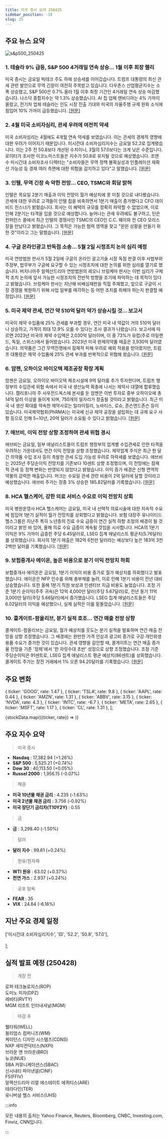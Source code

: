 ```yaml
---
title: 미국 증시 요약 250425
sidebar_position: -18
slug: 25
---
```


## 주요 뉴스 요약

![s&p500_250425](/map/250425.png)

### 1. **테슬라 9% 급등, S&P 500 4거래일 연속 상승... 1월 이후 최장 랠리**

미국 증시는 금요일 빅테크 주도 하에 상승세를 이어갔습니다. 트럼프 대통령의 최신 관세 관련 발언으로 무역 긴장이 여전히 주목받고 있습니다. 다우존스 산업평균지수는 소폭 상승했고, S&P 500은 0.7% 올라 1월 이후 최장 기간인 4거래일 연속 상승 마감했습니다. 나스닥 종합지수는 약 1.3% 상승했습니다. AI 칩 업체 엔비디아는 4% 가까이 올랐고, 전기차 업체 테슬라는 인도 시장 진출 기대와 미국의 자율주행 규제 완화 소식에 힘입어 10% 가까이 급등했습니다. [[원문]](https://finance.yahoo.com/news/live/stock-market-today-tesla-surges-9-sp-500-gains-for-4th-straight-day-in-longest-win-streak-since-january-200035649.html)

### 2. **4월 미국 소비자심리, 관세 우려에 여전히 약세**

미국 소비자심리는 4월에도 4개월 연속 약세를 보였습니다. 이는 관세의 경제적 영향에 대한 우려가 이어지기 때문입니다. 미시간대 소비자심리지수는 금요일 52.2로 집계됐습니다. 이는 2주 전 50.8보다 개선된 수치이나, 3월의 57.0보다는 크게 낮은 수준입니다. 로이터가 조사한 이코노미스트들은 지수가 50.8로 유지될 것으로 예상했습니다.
조앤 수 미시간대 소비자조사 디렉터는 "소비자들은 무역 정책 불확실성과 인플레이션 재확산 가능성 등 경제 여러 측면에 대한 위험을 감지하고 있다"고 말했습니다. [[원문]](https://www.reuters.com/business/us-consumer-sentiment-remains-weak-april-tariffs-concerns-2025-04-25/)

### 3. **인텔, 무역 긴장 속 약한 전망... CEO, TSMC와 회담 밝혀**

인텔은 목요일 2분기 매출과 이익 전망이 월가 예상치에 못 미칠 것으로 내다봤습니다. 관세에 대한 우려로 고객들이 인텔 칩을 비축하면서 1분기 매출이 증가했다고 CFO 데이비드 진스너가 밝혔습니다. 회사는 이 혜택의 규모를 정확히 파악할 수 없었으며, 이로 인해 2분기는 타격을 입을 것으로 예상합니다. 늘어나는 관세 우려에도 불구하고, 탄은 컨퍼런스 콜에서 최근 인텔의 경쟁사인 TSMC의 CEO인 C.C. 웨이와 전 CEO 모리스 장을 만났다고 밝혔습니다. 그 목적은 가능한 협력 영역을 찾고 "윈윈 상황을 만들기 위한 것"이라고 그는 말했습니다. [[원문]](https://www.reuters.com/business/intel-forecasts-second-quarter-revenue-below-estimates-fanning-tariff-worries-2025-04-24/)

### 4. **구글 온라인광고 반독점 소송... 5월 2일 시정조치 논의 심리 예정**

미국 연방법원 판사가 5월 2일에 구글의 온라인 광고기술 시장 독점 판결 이후 사법부와 주정부, 법무부가 구글에 요구할 수 있는 시정조치에 대한 논의를 위한 심리를 열기로 했습니다. 버지니아주 알렉산드리아 연방법원의 레오니 브링케마 판사는 이번 심리가 구체적 조치 논의에 앞서 가능한 시정조치의 전반적 방향을 조기에 파악하는 데 목적이 있다고 밝혔습니다. 브링케마 판사는 지난해 비배심재판을 직접 주재했고, 앞으로 구글이 시장 경쟁을 복원하기 위해 사업 일부를 매각하는 등 어떤 조치를 취해야 하는지 판결할 예정입니다. [[원문]](https://www.reuters.com/sustainability/boards-policy-regulation/us-judge-sets-may-2-hearing-discuss-remedies-google-digital-ads-lawsuit-2025-04-25/)

### 5. **미국 제약 관세, 연간 약 510억 달러 약가 상승시킬 것... 보고서**

미국이 제약 수입품에 25% 관세를 부과할 경우, 연간 미국 내 약값이 거의 510억 달러나 상승하고, 가격이 최대 12.9% 오를 수 있다는 조사 결과가 나왔습니다. 보고서에 따르면 2023년 미국의 제약 수입액은 2,030억 달러이며, 이 중 73%가 유럽(주로 아일랜드, 독일, 스위스)에서 들어왔습니다. 2023년 미국 완제의약품 매출은 3,930억 달러였습니다. 의약품은 그간 무역전쟁에서 잠재적 피해 우려로 예외 적용을 받아왔지만, 트럼프 대통령은 제약 수입품에 25% 관세 부과를 반복적으로 위협해 왔습니다. [[원문]](https://www.reuters.com/business/healthcare-pharmaceuticals/us-pharma-tariffs-would-raise-us-drug-costs-by-51-bln-annually-report-finds-2025-04-25/)

### 6. **암젠, 오하이오 바이오텍 제조공장 확장 계획**

암젠은 금요일, 오하이오 바이오텍 제조시설에 9억 달러를 추가 투자한다며, 트럼프 행정부의 수입관세 위협 속에서 미국 내 생산능력 확충에 나서는 제약사 대열에 합류했습니다. 캘리포니아 주 사우전드옥스에 본사를 둔 암젠은 이번 투자로 중부 오하이오에 총 14억 달러 이상을 들이게 되며, 750개의 일자리가 창출될 것이라고 밝혔습니다. 최근 미국 내 생산 확대를 약속한 제약사로는 일라이릴리, 노바티스, 로슈, 존슨앤드존슨 등이 있습니다. 미국제약협회(PhRMA)는 미국에 신규 제약 공장을 설립하는 데 규제 요구 사항 등으로 인해 5~10년, 20억 달러가 소요될 수 있다고 밝혔습니다. [[원문]](https://www.reuters.com/business/healthcare-pharmaceuticals/amgen-expand-ohio-biotech-manufacturing-plant-2025-04-25/)

### 7. **애브비, 이익 전망 상향 조정하며 관세 위협 경시**

애브비는 금요일, 일부 애널리스트들이 트럼프 행정부의 업계별 수입관세로 인한 타격을 우려하는 가운데서도 연간 이익 전망을 상향 조정했습니다. 제약업계 주식은 최근 한 달간 의약품 수입 조사 등이 촉발한 관세 도입 가능성 우려로 하락세를 보였습니다. 애브비는 2025년 주당순이익 전망치를 기존보다 10센트 상향 조정했으며, 이 전망에는 잠재적 관세 등 정책 변화는 반영되지 않았다고 밝혔습니다. 이익 증가 배경은 신형 면역학 약물의 강력한 매출입니다. 머크는 수요일 관세 관련 비용이 2억 달러에 달할 것이라고 예상했습니다. 애브비 주가는 장중 3% 상승한 185.82달러를 기록했습니다. [[원문]](https://www.reuters.com/business/healthcare-pharmaceuticals/abbvie-lifts-profit-forecast-strong-sales-newer-immunology-drugs-2025-04-25/)

### 8. **HCA 헬스케어, 강한 의료 서비스 수요로 이익 전망치 상회**

미국 병원운영사 HCA 헬스케어는 금요일, 미국 내 선택적 의료시술에 대한 지속적 수요에 힘입어 1분기 실적이 월가 전망치를 상회했다고 밝혔습니다. 보험 대장주 유나이티드헬스그룹은 지난주 특히 노년층의 진료 수요 급증이 연간 실적 하향 조정의 배경이 될 것이라고 밝힌 바 있어, 올해 의료 수요 급증이 계속될 것임을 시사합니다. HCA의 1분기 이익은 9% 가까이 급증한 주당 6.45달러로, LSEG 집계 애널리스트 평균치(5.76달러)를 상회했습니다. 회사의 1분기 매출은 182억 6천만 달러라는 예상보다 높은 183억 3천 2백만 달러를 기록했습니다. [[원문]](https://www.reuters.com/business/healthcare-pharmaceuticals/hca-healthcare-posts-higher-profit-strong-demand-medical-care-2025-04-25/)

### 9. **보험중개사 에이온, 높은 비용으로 분기 이익 전망치 하회**

보험중개사 에이온은 금요일, 1분기 이익이 비용 증가로 월가 예상치를 하회했다고 발표했습니다. 에이온은 NFP 인수를 위해 총부채를 늘려, 이로 인해 1분기 비용이 전년 대비 상승했습니다. 또한 올해 1분기 직원 보상과 인센티브 지급 비용도 늘었습니다. 조정 기준 1분기 순이익(주주 귀속)은 12억 4,000만 달러(주당 5.67달러)로, 전년 동기 11억 3,000만 달러(주당 5.66달러)에서 증가했습니다. LSEG 집계 애널리스트들은 주당 6.02달러의 이익을 예상했으나, 실제 실적은 이를 밑돌았습니다. [[원문]](https://www.reuters.com/business/finance/insurance-broker-aon-misses-quarterly-profit-estimates-higher-cost-2025-04-25/)

### 10. **콜게이트-팜올리브, 분기 실적 호조... 연간 매출 전망 상향**

콜게이트-팜올리브는 금요일, 월가 예상치를 웃도는 분기 실적을 발표하며 연간 매출 전망을 상향 조정했습니다. 그 배경에는 완만한 가격 인상과 광고비 증가로 구강·개인위생용품 수요가 증가한 것이 있습니다. 관세 영향을 감안할 때, 콜게이트는 연간 매출 증가율 전망을 기존 '정체'에서 '한 자릿수대 초반' 성장으로 상향 조정했습니다. 조정 기준 주당순이익은 91센트로, LSEG 집계 애널리스트 평균 예상치(86센트)를 상회했습니다. 콜게이트 주가는 장전 거래에서 1% 오른 94.20달러를 기록했습니다. [[원문]](https://www.reuters.com/en/colgate-palmolives-quarterly-results-beat-raises-annual-sales-forecast-2025-04-25/)

## 주요 변화

  { ticker: 'GOOG', rate: 1.47 },
  { ticker: 'TSLA', rate: 9.8 },
  { ticker: 'AAPL', rate: 0.44 },
  { ticker: 'AMZN', rate: 1.31 },
  { ticker: 'ABBV', rate: 3.15 },
  { ticker: 'NVDA', rate: 4.3 },
  { ticker: 'INTC', rate: -6.7 },
  { ticker: 'META', rate: 2.65 },
  { ticker: 'MSFT', rate: 1.17 },
  { ticker: 'CL', rate: 1.31 },
];

{stockData.map(({ticker, rate}) => <StockCardMini key={ticker} ticker={ticker} rate={rate}></StockCardMini>)}

## 주요 지수 요약

> 미국 증시

- **Nasdaq** : 17,382.94 (+1.26%)
- **S&P 500** : 5,525.21 (+0.74%)
- **Dow 30** : 40,113.50 (+0.05%)
- **Russel 2000** : 1,956.15 (-0.07%)

> 채권

- **미국 10년물 채권 금리** : 4.235 (-1.63%)
- **미국 2년물 채권 금리** : 3.756 (-0.92%)
- **미국 장단기 금리차(T10Y2Y)** : 0.55

> 금

- **금** : 3,298.40 (-1.50%)

> 달러

- **달러 지수** : 99.61 (+0.24%)

> 원유/원자재

- **WTI 원유** : 63.02 (+0.37%)
- **천연 가스** : 2.937 (+0.24%)

> 공포 탐욕

- **FEAR** : 35
- **VIX** : 24.84 (-6.16%)

## 지난 주요 경제 일정

  ['미시간대 소비자심리지수', '🟨', '52.2', '50.8', '57.0'],

];

<EconomicCalendar data={eventsData} />

## 실적 발표 예정 (250428)

> 개장 전

로퍼 테크놀로지스(ROP)  
도미노 피자(DPZ)  
레비티(RVTY)  
MGM 리조트 인터내셔널(MGM)

> 마감 후

웰타워(WELL)  
윌리엄스 컴퍼니즈(WM)  
케이던스 디자인 시스템즈(CDNS)  
NXP 세미컨덕터스(NXPI)  
브라운 앤 브라운(BRO)  
뉴코(NUE)  
SBA 커뮤니케이션스(SBAC)  
신시내티 파이낸셜(CINF)  
F5(FFIV)  
알렉산드리아 리얼 에스테이트 에퀴티스(ARE)  
테라다인(TER)  
유니버설 헬스 서비스(UHS)

:::info

모든 내용의 출처는 Yahoo Finance, Reuters, Bloomberg, CNBC, Investing.com, Finviz, CNN입니다.

:::
